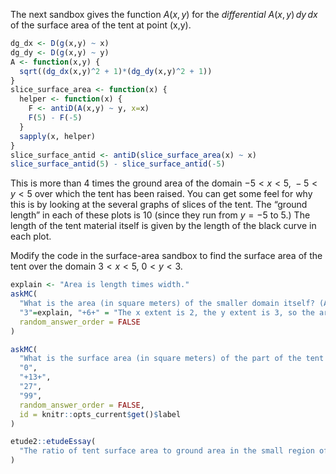 The next sandbox gives the function $A(x, y)$ for the *differential* $A(x,y)\,dy\,dx$ of the surface area of the tent at point (x,y).

```r
dg_dx <- D(g(x,y) ~ x)
dg_dy <- D(g(x,y) ~ y)
A <- function(x,y) {
  sqrt((dg_dx(x,y)^2 + 1)*(dg_dy(x,y)^2 + 1))
}
slice_surface_area <- function(x) {
  helper <- function(x) {
    F <- antiD(A(x,y) ~ y, x=x)
    F(5) - F(-5)
  }
  sapply(x, helper)
}
slice_surface_antid <- antiD(slice_surface_area(x) ~ x)
slice_surface_antid(5) - slice_surface_antid(-5)
```
This is more than 4 times the ground area of the domain $-5 < x < 5, \ -5 < y < 5$ over which the tent has been raised. You can get some feel for why this is by looking at the several graphs of slices of the tent. The "ground length" in each of these plots is 10 (since they run from $y=-5$ to $5$.) The length of the tent material itself is given by the length of the black curve in each plot.

Modify the code in the surface-area sandbox to find the surface area of the tent over the domain $3 < x < 5, \ 0 < y < 3$.

```r
explain <- "Area is length times width."
askMC(
  "What is the area (in square meters) of the smaller domain itself? (As opposed to the surface area of the tent raised over that domain. You don't need the codebox for this question.)",
  "3"=explain, "+6+" = "The x extent is 2, the y extent is 3, so the area is 6", "9"=explain, "12" = explain,
  random_answer_order = FALSE
)
```

```r
askMC(
  "What is the surface area (in square meters) of the part of the tent raised over the small area?",
  "0",
  "+13+",
  "27",
  "99",
  random_answer_order = FALSE,
  id = knitr::opts_current$get()$label
)
```

```r
etude2::etudeEssay(
  "The ratio of tent surface area to ground area in the small region of the tent is only about 2. For for the tent as a whole, the ratio is much bigger: about 4. Look at the contour plot of the tent height and explain why there is such a big difference in ratios."
)
```
